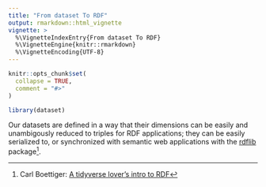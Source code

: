 ```yaml
---
title: "From dataset To RDF"
output: rmarkdown::html_vignette
vignette: >
  %\VignetteIndexEntry{From dataset To RDF}
  %\VignetteEngine{knitr::rmarkdown}
  %\VignetteEncoding{UTF-8}
---
```


```r
knitr::opts_chunk$set(
  collapse = TRUE,
  comment = "#>"
)
```

```r
library(dataset)
```

Our datasets are defined in a way that their dimensions can be easily and unambigously reduced to triples for RDF applications; they can be easily serialized to, or synchronized with semantic web applications with the [rdflib](https://cran.r-project.org/web/packages/rdflib/vignettes/rdf_intro.html) package^[Carl Boettiger: [A tidyverse lover’s intro to RDF](https://cran.r-project.org/web/packages/rdflib/vignettes/rdf_intro.html)].

